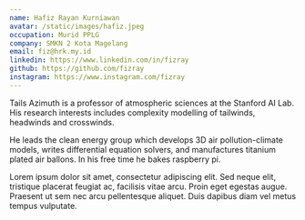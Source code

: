 ```yaml
---
name: Hafiz Rayan Kurniawan
avatar: /static/images/hafiz.jpeg
occupation: Murid PPLG 
company: SMKN 2 Kota Magelang
email: fiz@hrk.my.id
linkedin: https://www.linkedin.com/in/fizray
github: https://github.com/fizray
instagram: https://www.instagram.com/fizray
---
```


Tails Azimuth is a professor of atmospheric sciences at the Stanford AI Lab. His research interests includes complexity modelling of tailwinds, headwinds and crosswinds.

He leads the clean energy group which develops 3D air pollution-climate models, writes differential equation solvers, and manufactures titanium plated air ballons. In his free time he bakes raspberry pi.

Lorem ipsum dolor sit amet, consectetur adipiscing elit. Sed neque elit, tristique placerat feugiat ac, facilisis vitae arcu. Proin eget egestas augue. Praesent ut sem nec arcu pellentesque aliquet. Duis dapibus diam vel metus tempus vulputate.
